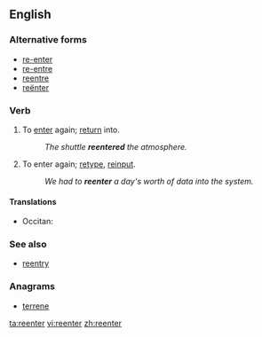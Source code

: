 ==English==

===Alternative forms===
* [[re-enter]]
* [[re-entre]] {{qualifier|archaic}}
* [[reentre]] {{qualifier|archaic}}
* [[reënter]]

===Verb===
{{en-verb}}

# {{context|transitive}} To [[enter]] again; [[return]] into.
#: ''The shuttle '''reentered''' the atmosphere.''
# {{context|transitive|computing}} To enter again; [[retype]], [[reinput]].
#: ''We had to '''reenter''' a day's worth of data into the system.''

====Translations====
{{trans-top|to enter again}}
{{trans-mid}}
* Occitan: {{t-|oc|rintrar}}
{{trans-bottom}}

{{trans-top|(computing) to enter again}}
{{trans-mid}}
{{trans-bottom}}

===See also===
* [[reentry]]

===Anagrams===
* [[terrene#English|terrene]]

[[ta:reenter]]
[[vi:reenter]]
[[zh:reenter]]
